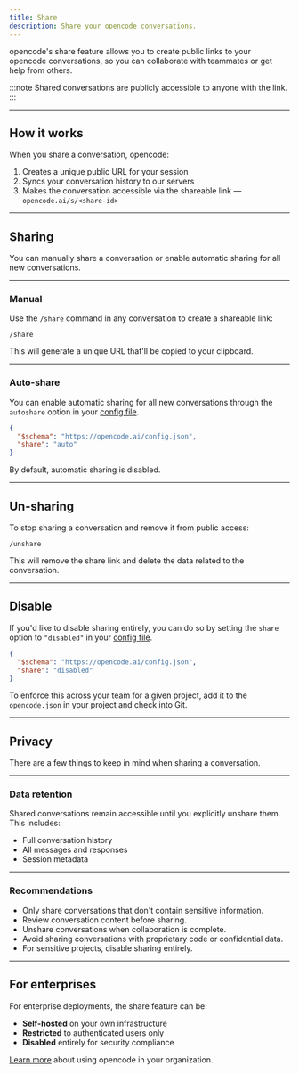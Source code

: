 ```yaml
---
title: Share
description: Share your opencode conversations.
---
```


opencode's share feature allows you to create public links to your opencode conversations, so you can collaborate with teammates or get help from others.

:::note
Shared conversations are publicly accessible to anyone with the link.
:::

---

## How it works

When you share a conversation, opencode:

1. Creates a unique public URL for your session
2. Syncs your conversation history to our servers
3. Makes the conversation accessible via the shareable link — `opencode.ai/s/<share-id>`

---

## Sharing

You can manually share a conversation or enable automatic sharing for all new conversations.

---

### Manual

Use the `/share` command in any conversation to create a shareable link:

```
/share
```

This will generate a unique URL that'll be copied to your clipboard.

---

### Auto-share

You can enable automatic sharing for all new conversations through the `autoshare` option in your [config file](/docs/config).

```json title="opencode.json"
{
  "$schema": "https://opencode.ai/config.json",
  "share": "auto"
}
```

By default, automatic sharing is disabled.

---

## Un-sharing

To stop sharing a conversation and remove it from public access:

```
/unshare
```

This will remove the share link and delete the data related to the conversation.

---

## Disable

If you'd like to disable sharing entirely, you can do so by setting the `share` option to `"disabled"` in your [config file](/docs/config).

```json title="opencode.json"
{
  "$schema": "https://opencode.ai/config.json",
  "share": "disabled"
}
```

To enforce this across your team for a given project, add it to the `opencode.json` in your project and check into Git.

---

## Privacy

There are a few things to keep in mind when sharing a conversation.

---

### Data retention

Shared conversations remain accessible until you explicitly unshare them. This
includes:

- Full conversation history
- All messages and responses
- Session metadata

---

### Recommendations

- Only share conversations that don't contain sensitive information.
- Review conversation content before sharing.
- Unshare conversations when collaboration is complete.
- Avoid sharing conversations with proprietary code or confidential data.
- For sensitive projects, disable sharing entirely.

---

## For enterprises

For enterprise deployments, the share feature can be:

- **Self-hosted** on your own infrastructure
- **Restricted** to authenticated users only
- **Disabled** entirely for security compliance

[Learn more](/docs/enterprise) about using opencode in your organization.
